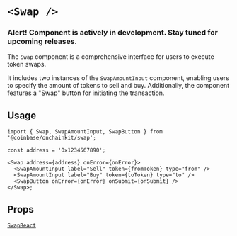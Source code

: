 # `<Swap />`

### Alert! Component is actively in development. Stay tuned for upcoming releases.

The `Swap` component is a comprehensive interface for users to execute token swaps.

It includes two instances of the `SwapAmountInput` component, enabling users to specify
the amount of tokens to sell and buy. Additionally, the component features a "Swap" button
for initiating the transaction.

## Usage

```tsx
import { Swap, SwapAmountInput, SwapButton } from '@coinbase/onchainkit/swap';

const address = '0x1234567890';

<Swap address={address} onError={onError}>
  <SwapAmountInput label="Sell" token={fromToken} type="from" />
  <SwapAmountInput label="Buy" token={toToken} type="to" />
  <SwapButton onError={onError} onSubmit={onSubmit} />
</Swap>;
```

## Props

[`SwapReact`](/swap/types#swapreact)
